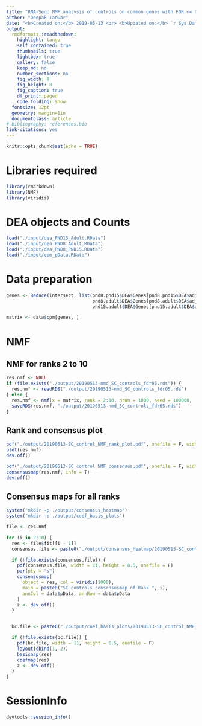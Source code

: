 ```yaml
---
title: "RNA-Seq: NMF analysis of controls on common genes with FDR <= 0.05"
author: "Deepak Tanwar"
date: "<b>Created on:</b> 2019-05-13 <br> <b>Updated on:</b> `r Sys.Date()`"
output:
  rmdformats::readthedown:
    highlight: tango
    self_contained: true
    thumbnails: true
    lightbox: true
    gallery: false
    keep_md: no
    number_sections: no
    fig_width: 8
    fig_height: 8
    fig_caption: true
    df_print: paged
    code_folding: show
  fontsize: 12pt
  geometry: margin=1in
  documentclass: article
# bibliography: references.bib
link-citations: yes
---
```


```r
knitr::opts_chunk$set(echo = TRUE)
```

# Libraries required

```r
library(rmarkdown)
library(NMF)
library(viridis)
```

# DEA objects and Counts
```r
load("./input/dea_PND15_Adult.RData")
load("./input/dea_PND8_Adult.RData")
load("./input/dea_PND8_PND15.RData")
load("./input/cpm_pData.RData")
```


# Data preparation
```r
genes <- Reduce(intersect, list(pnd8.pnd15$DEA$Genes[pnd8.pnd15$DEA$adj.P.Val <= 0.05],
                                pnd8.adult$DEA$Genes[pnd8.adult$DEA$adj.P.Val <= 0.05],
                                pnd15.adult$DEA$Genes[pnd15.adult$DEA$adj.P.Val <= 0.05]))

matrix <- data$cpm[genes, ]
```


# NMF

## NMF for ranks 2 to 10
```r
res.nmf <- NULL
if (file.exists("./output/20190513-nmd_SC_controls_fdr05.rds")) {
  res.nmf <- readRDS("./output/20190513-nmd_SC_controls_fdr05.rds")
} else {
  res.nmf <- nmf(x = matrix, rank = 2:10, nrun = 1000, seed = 100000, .opt = "vp16")
  saveRDS(res.nmf, "./output/20190513-nmd_SC_controls_fdr05.rds")
}
```

## Rank and consensus plot
```r
pdf("./output/20190513-SC_control_NMF_rank_plot.pdf", onefile = F, width = 8.5, height = 11)
plot(res.nmf)
dev.off()

pdf("./output/20190513-SC_control_NMF_consensus.pdf", onefile = F, width = 8.5, height = 11)
consensusmap(res.nmf, info = T)
dev.off()
```


## Consensus maps for all ranks
```r
system("mkdir -p ./output/consensus_heatmap")
system("mkdir -p ./output/coef_basis_plots")

file <- res.nmf

for (i in 2:10) {
  res <- file$fit[[i - 1]]
  consensus.file <- paste0("./output/consensus_heatmap/20190513-SC_control_NMF_consensus_rank_", i, ".pdf")

  if (!file.exists(consensus.file)) {
    pdf(consensus.file, width = 11, height = 8.5, onefile = F)
    par(pty = "s")
    consensusmap(
      object = res, col = viridis(1000),
      main = paste0("SC controls consensusmap of Rank ", i),
      annCol = data$pData, annRow = data$pData
    )
    z <- dev.off()
  }


  bc.file <- paste0("./output/coef_basis_plots/20190513-SC_control_NMF_basis_coef_rank_", i, ".pdf")

  if (!file.exists(bc.file)) {
    pdf(bc.file, width = 11, height = 8.5, onefile = F)
    layout(cbind(1, 2))
    basismap(res)
    coefmap(res)
    z <- dev.off()
  }
}
```


# SessionInfo
```r
devtools::session_info()
```